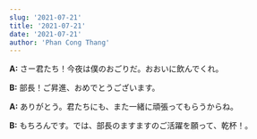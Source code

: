 ```yaml
---
slug: '2021-07-21'
title: '2021-07-21'
date: '2021-07-21'
author: 'Phan Cong Thang'
---
```


**A:** さー君たち！今夜は僕のおごりだ。おおいに飲んでくれ。

**B:** 部長！ご昇進、おめでとうございます。

**A:** ありがとう。君たちにも、また一緒に頑張ってもらうからね。

**B:** もちろんです。では、部長のますますのご活躍を願って、乾杯！。
